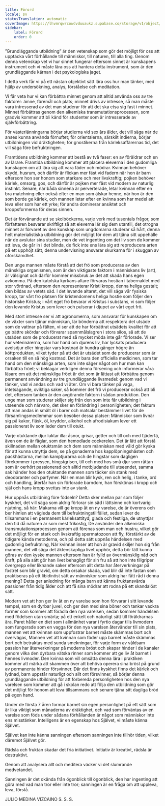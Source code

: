 ```yaml
---
title: Förord
locale: sv
statusTranslation: automatic
coverImage: https://lhvmrqwrcowdvduuaukz.supabase.co/storage/v1/object/public/strapi-uploads/small_cover-educacion-fundamental.webp-2d51a7828a2b1309555be27f7e2a61a0.webp
sidebar:
    label: Förord
    order: 0
---
```

”Grundläggande utbildning” är den vetenskap som gör det möjligt för oss att upptäcka vårt förhållande till människor, till naturen, till alla ting. Genom denna vetenskap vet vi hur sinnet fungerar eftersom sinnet är kunskapens instrument och vi måste lära oss att hantera detta instrument, som är den grundläggande kärnan i det psykologiska jaget.

I detta verk får vi på ett nästan objektivt sätt lära oss hur man tänker, med hjälp av undersökning, analys, förståelse och meditation.

Vi får veta hur vi kan förbättra minnet genom att alltid använda oss av tre faktorer: ämne, föremål och plats; minnet drivs av intresse, så man måste vara intresserad av det man studerar för att det ska etsa sig fast i minnet. Minnet förbättras genom den alkemiska transmutationsprocessen, som gradvis kommer att bli känd för studenter som är intresserade av självförbättring.

För västerlänningarna börjar studierna vid sex års ålder, det vill säga när de anses kunna använda förnuftet; för orientalerna, särskilt indierna, börjar utbildningen vid dräktigheten; för gnostikerna från kärleksaffärernas tid, det vill säga före befruktningen.

Framtidens utbildning kommer att bestå av två faser: en av föräldrar och en av lärare. Framtida utbildning kommer att placera eleverna i den gudomliga kunskapen om att lära sig att vara fäder och mödrar. Kvinnan behöver skydd, husrum, och därför är flickan mer fäst vid fadern när hon är barn eftersom hon ser honom som starkare och mer livskraftig; pojken behöver kärlek, omsorg, gos, och därför är pojken mer fäst vid modern av naturlig instinkt. Senare, när båda sinnena är perverterade, letar kvinnan efter en bra matchning eller också efter en man som älskar henne, när hon är den som borde ge kärlek, och mannen letar efter en kvinna som har medel att leva eller som har ett yrke; för andra dominerar ansiktet och kroppsformerna för deras sinnen.

Det är förvånande att se skolböckerna, varje verk med tusentals frågor, som författaren besvarar skriftligt så att eleverna lär sig dem utantill, det otrogna minnet är förvaret av den kunskap som ungdomarna studerar så hårt, denna helt materialistiska utbildning gör det möjligt för dem att tjäna sitt uppehälle när de avslutar sina studier, men de vet ingenting om det liv som de kommer att leva, de går in i det blinda, de fick inte ens lära sig att reproducera arten på ett upphöjt sätt, denna undervisning ansvarar skurkarna för i skuggan av oförskämdhet.

Den unge mannen måste förstå att det frö som produceras av den mänskliga organismen, som är den viktigaste faktorn i människans liv (art), är välsignat och därför kommer missbruk av det att skada hans egen avkomma. På den katolska kyrkans altare förvaras hostian i tabernaklet med stor vördnad, eftersom den representerar Kristi kropp, denna heliga gestalt; den bildas av vetets säd. I det levande altaret, det vill säga vår fysiska kropp, tar vårt frö platsen för kristendomens heliga hostie som följer den historiske Kristus; i vårt eget frö bevarar vi Kristus i substans, vi som följer den levande Kristus som lever och pulserar i djupet av vårt eget frö.

Med stort intresse ser vi att agronomerna, som ansvarar för kunskapen om de växter som tjänar människan, lär bönderna att respektera det utsäde som de vattnar på fälten, vi ser att de har förbättrat utsädets kvalitet för att ge bättre skördar och förvarar spannmålslagren i stora silos, så att de utsäden som de producerat med så mycket möda inte går förlorade. Vi ser hur veterinärerna, som har hand om djurens liv, har lyckats producera avelsdjur eller hingstar vars kostnad är hundra gånger högre än köttprodukten, vilket tyder på att det är utsädet som de producerar som är orsaken till en så hög kostnad. Det är bara den officiella medicinen, som tar hand om den mänskliga arten, som inte säger något om hur man kan förbättra fröet; vi beklagar verkligen denna försening och informerar våra läsare om att det mänskliga fröet är det som är lättast att förbättra genom permanent användning av tre grundläggande livsmedel: genom vad vi tänker, vad vi andas och vad vi äter. Om vi bara tänker på vaga, intetsägande, oviktiga saker, så kommer det frö vi producerar också att bli det, eftersom tanken är den avgörande faktorn i sådan produktion. Den unge man som studerar skiljer sig från den som inte får utbildning i utseende och närvaro, det sker en förändring i personligheten; det faktum att man andas in smält öl i barer och matsalar bestämmer livet för de församlingsmedlemmar som besöker dessa platser: Människor som livnär sig på kakor, fläsk, öl, kryddor, alkohol och afrodisiakum lever ett passionerat liv som leder dem till otukt.

Varje otuktande djur luktar illa: åsnor, grisar, getter och till och med fjäderfä, även om de är fåglar, som den hemodlade cockerelen. Det är lätt att förstå skillnaden mellan otuktsmän och dem som människan med våld gör kyska för att kunna utnyttja dem, se på gonaderna hos kapplöpningshästen och packhästarna, mellan kamptjurarna och de hingstar som dagligen förekommer i pressen, hingstgrisen, till och med hos små djur som råttan som är oerhört passionerad och alltid motbjudande till utseendet, samma sak händer hos den otuktande mannen som täcker sin stank med deodoranter och parfymer. När en man blir kysk, ren och helig, i tanke, ord och handling, återfår han sin förlorade barndom, han förskönas i kropp och själ och hans kropp svettas inte av stank.

Hur uppnås utbildning före födseln? Detta sker mellan par som följer kyskhet, det vill säga som aldrig förlorar sin säd i lättsinne och kortvarig njutning, så här: Makarna vill ge kropp åt en ny varelse, de är överens och ber himlen att vägleda dem till befruktningstillfället, sedan lever de tillsammans i en permanent kärleksattityd, glada och festliga, de utnyttjar den tid då naturen är som mest frikostig, De använder den alkemiska transmutationsprocessen genom att förenas som man och hustru, vilket gör det möjligt för en stark och livskraftig spermatozoon att fly, förstärkt av de tidigare kända metoderna, och på detta sätt uppnås händelsen med gudomlig befruktning, När kvinnan inser att hon är gravid skiljer hon sig från mannen, det vill säga det äktenskapliga livet upphör, detta bör lätt kunna göras av den kyske mannen eftersom han är fylld av övermänsklig nåd och kraft, på alla sätt gör han livet behagligt för sin fru så att hon inte tillgriper övergrepp eller liknande saker eftersom allt detta har återverkningar på fostret som blir gravid, om detta orsakar skada, vad blir då inte fastan som praktiseras på ett libidinöst sätt av människor som aldrig har fått råd i denna mening? Detta ger anledning för många barn att känna fruktansvärda passioner från tidig ålder och att få sina mödrar att rodna på ett skandalöst sätt.

Modern vet att hon ger liv åt en ny varelse som hon förvarar i sitt levande tempel, som en dyrbar juvel, och ger den med sina böner och tankar vackra former som kommer att förädla den nya varelsen, sedan kommer händelsen med födelsen utan smärta; på ett enkelt och naturligt sätt till föräldrarnas ära. Paret håller en diet som i allmänhet varar i fyrtio dagar tills livmodern som fungerade som en vagga för den nya varelsen återvänder till sin plats, mannen vet att kvinnan som uppfostrar barnet måste skämmas bort och övervägas, Mannen vet att kvinnan som föder upp barnet måste skämmas bort och betraktas med sunda smekningar, för varje form av våldsam passion har återverkningar på moderns bröst och skapar hinder i de kanaler genom vilka den dyrbara vätska rinner som kommer att ge liv åt barnet i hennes livmoder. Den kvinna som vill omsätta denna lära i praktiken kommer att märka att skammen över att behöva operera sina bröst på grund av permanenta hinder försvinner. Där det finns kyskhet finns det kärlek och lydnad, barn uppstår naturligt och allt ont försvinner, så börjar denna grundläggande utbildning för att förbereda personligheten hos den nya varelsen som kommer att gå i skolan redo att följa den utbildning som gör det möjligt för honom att leva tillsammans och senare tjäna sitt dagliga bröd på egen hand.

Under de första 7 åren formar barnet sin egen personlighet på ett sätt som är lika viktigt som månaderna av dräktighet, och vad som förväntas av en varelse som föds under sådana förhållanden är något som människor inte ens misstänker. Intelligens är en egenskap hos Självet, vi måste känna Självet.

Självet kan inte känna sanningen eftersom sanningen inte tillhör tiden, vilket däremot Självet gör.

Rädsla och fruktan skadar det fria initiativet. Initiativ är kreativt, rädsla är destruktivt.

Genom att analysera allt och meditera väcker vi det slumrande medvetandet.

Sanningen är det okända från ögonblick till ögonblick, den har ingenting att göra med vad man tror eller inte tror; sanningen är en fråga om att uppleva, leva, förstå.

JULIO MEDINA VIZCAINO
S. S. S.

